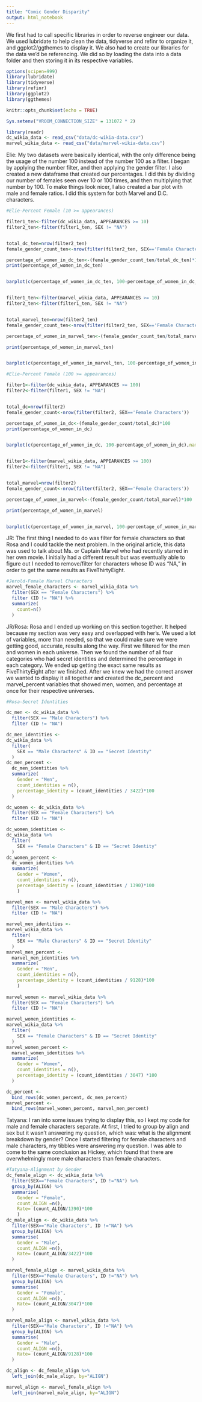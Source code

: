```yaml
---
title: "Comic Gender Disparity"
output: html_notebook
---
```



We first had to call specific libraries in order to reverse engineer our data. We used lubridate to help clean the data, tidyverse and refinr to organize it, and ggplot2/ggthemes to display it. We also had to create our libraries for the data we'd be referencing. We did so by loading the data into a data folder and then storing it in its respective variables.
```r
options(scipen=999)
library(lubridate)
library(tidyverse)
library(refinr)
library(ggplot2)
library(ggthemes)
```
```r
knitr::opts_chunk$set(echo = TRUE)
```
```r
Sys.setenv("VROOM_CONNECTION_SIZE" = 131072 * 2)
```
```r

library(readr)
dc_wikia_data <- read_csv("data/dc-wikia-data.csv")
marvel_wikia_data <- read_csv("data/marvel-wikia-data.csv")


```


Elie:
My two datasets were basically identical, with the only difference being the usage of the number 100 instead of the number 100 as a filter.  I began by applying the number filter, and then applying the gender filter.  I also created a new dataframe that created our percentages.  I did this by dividing our number of females seen over 10 or 100 times, and then multiplying that number by 100.  To make things look nicer, I also created a bar plot with male and female ratios.  I did this system for both Marvel and D.C.  characters.

```r
#Elie-Percent Female (10 >= appearances)

filter1_ten<-filter(dc_wikia_data, APPEARANCES >= 10) 
filter2_ten<-filter(filter1_ten, SEX != "NA") 


total_dc_ten=nrow(filter2_ten)
female_gender_count_ten<-nrow(filter(filter2_ten, SEX=='Female Characters'))

percentage_of_women_in_dc_ten<-(female_gender_count_ten/total_dc_ten)*100
print(percentage_of_women_in_dc_ten)


barplot(c(percentage_of_women_in_dc_ten, 100-percentage_of_women_in_dc_ten),names.arg=c("Female Ratio", "Male Ratio"), col="light green", main="DC Gender Ratio", xlab="Gender", ylab="Ratio")


filter1_ten<-filter(marvel_wikia_data, APPEARANCES >= 10)
filter2_ten<-filter(filter1_ten, SEX != "NA")


total_marvel_ten=nrow(filter2_ten)
female_gender_count_ten<-nrow(filter(filter2_ten, SEX=='Female Characters'))

percentage_of_women_in_marvel_ten<-(female_gender_count_ten/total_marvel_ten)*100

print(percentage_of_women_in_marvel_ten)


barplot(c(percentage_of_women_in_marvel_ten, 100-percentage_of_women_in_marvel_ten),names.arg=c("Female Ratio", "Male Ratio"), col="light green", main="Marvel Gender Ratio", xlab="Gender", ylab="Ratio")
```


```r
#Elie-Percent Female (100 >= appearances)

filter1<-filter(dc_wikia_data, APPEARANCES >= 100) 
filter2<-filter(filter1, SEX != "NA") 


total_dc=nrow(filter2)
female_gender_count<-nrow(filter(filter2, SEX=='Female Characters'))

percentage_of_women_in_dc<-(female_gender_count/total_dc)*100
print(percentage_of_women_in_dc)


barplot(c(percentage_of_women_in_dc, 100-percentage_of_women_in_dc),names.arg=c("Female Ratio", "Male Ratio"), col="light green", main="DC Gender Ratio", xlab="Gender", ylab="Ratio")


filter1<-filter(marvel_wikia_data, APPEARANCES >= 100)
filter2<-filter(filter1, SEX != "NA")


total_marvel=nrow(filter2)
female_gender_count<-nrow(filter(filter2, SEX=='Female Characters'))

percentage_of_women_in_marvel<-(female_gender_count/total_marvel)*100

print(percentage_of_women_in_marvel)


barplot(c(percentage_of_women_in_marvel, 100-percentage_of_women_in_marvel),names.arg=c("Female Ratio", "Male Ratio"), col="light green", main="Marvel Gender Ratio", xlab="Gender", ylab="Ratio")

```

JR:
The first thing I needed to do was filter for female characters so that Rosa and I could tackle the next problem. In the original article, this data was used to talk about Ms. or Captain Marvel who had recently starred in her own movie. I initially had a different result but was eventually able to figure out I needed to remove/filter for characters whose ID was "NA," in order to get the same results as FiveThirtyEight.
```r
#Jerold-Female Marvel Characters
marvel_female_characters <- marvel_wikia_data %>%
  filter(SEX == "Female Characters") %>%
  filter (ID != "NA") %>%
  summarize(
    count=n()
  )
```

JR/Rosa:
Rosa and I ended up working on this section together. It helped because my section was very easy and overlapped with her's. We used a lot of variables, more than needed, so that we could make sure we were getting good, accurate, results along the way. First we filtered for the men and women in each universe. Then we found the number of all four categories who had secret identities and determined the percentage in each category. We ended up getting the exact same results as FiveThirtyEight after we finished. After we knew we had the correct answer we wanted to display it all together and created the dc_percent and marvel_percent variables that showed men, women, and percentage at once for their respective universes.
```r
#Rosa-Secret Identities

dc_men <- dc_wikia_data %>%
  filter(SEX == "Male Characters") %>%
  filter (ID != "NA")

dc_men_identities <-
dc_wikia_data %>%
  filter(
    SEX == "Male Characters" & ID == "Secret Identity"
  )
dc_men_percent <-
  dc_men_identities %>%
  summarize(
    Gender = "Men",
    count_identities = n(),
    percentage_identity = (count_identities / 3422)*100
  )

dc_women <- dc_wikia_data %>%
  filter(SEX == "Female Characters") %>%
  filter (ID != "NA")

dc_women_identities <-
dc_wikia_data %>%
  filter(
    SEX == "Female Characters" & ID == "Secret Identity"
  )
dc_women_percent <-
  dc_women_identities %>%
  summarize(
    Gender = "Women",
    count_identities = n(),
    percentage_identity = (count_identities / 1390)*100
    )

marvel_men <- marvel_wikia_data %>%
  filter(SEX == "Male Characters") %>%
  filter (ID != "NA")

marvel_men_identities <-
marvel_wikia_data %>%
  filter(
    SEX == "Male Characters" & ID == "Secret Identity"
  )
marvel_men_percent <-
  marvel_men_identities %>%
  summarize(
    Gender = "Men",
    count_identities = n(),
    percentage_identity = (count_identities / 9128)*100
    )
    
marvel_women <- marvel_wikia_data %>%
  filter(SEX == "Female Characters") %>%
  filter (ID != "NA")

marvel_women_identities <-
marvel_wikia_data %>%
  filter(
    SEX == "Female Characters" & ID == "Secret Identity"
  )
marvel_women_percent <-
  marvel_women_identities %>%
  summarize(
    Gender = "Women",
    count_identities = n(),
    percentage_identity = (count_identities / 3047) *100
  )
```
```r
dc_percent <-
  bind_rows(dc_women_percent, dc_men_percent)
marvel_percent <-
  bind_rows(marvel_women_percent, marvel_men_percent)
```


Tatyana:
I ran into some issues trying to display this, so I kept my code for male and female characters separate. At first, I tried to group by align and sex but it wasn’t answering my question, which was: what is the alignment breakdown by gender? Once I started filtering for female characters and male characters, my tibbles were answering my question. I was able to come to the same conclusion as Hickey, which found that there are overwhelmingly more male characters than female characters. 


```r
#Tatyana-Alignment by Gender
dc_female_align <- dc_wikia_data %>% 
  filter(SEX=="Female Characters", ID !="NA") %>% 
  group_by(ALIGN) %>% 
  summarise(
    Gender = "Female",
    count_ALIGN =n(),
    Rate= (count_ALIGN/1390)*100
    )
dc_male_align <- dc_wikia_data %>% 
  filter(SEX=="Male Characters", ID !="NA") %>% 
  group_by(ALIGN) %>% 
  summarise(
    Gender = "Male",
    count_ALIGN =n(),
    Rate= (count_ALIGN/3422)*100
  )

marvel_female_align <- marvel_wikia_data %>% 
  filter(SEX=="Female Characters", ID !="NA") %>% 
  group_by(ALIGN) %>% 
  summarise(
    Gender = "Female",
    count_ALIGN =n(),
    Rate= (count_ALIGN/3047)*100
  )

marvel_male_align <- marvel_wikia_data %>% 
  filter(SEX=="Male Characters", ID !="NA") %>% 
  group_by(ALIGN) %>% 
  summarise(
    Gender = "Male",
    count_ALIGN =n(),
    Rate= (count_ALIGN/9128)*100
  )

```
```r
dc_align <- dc_female_align %>%
  left_join(dc_male_align, by="ALIGN")

marvel_align <- marvel_female_align %>%
  left_join(marvel_male_align, by="ALIGN")
```

